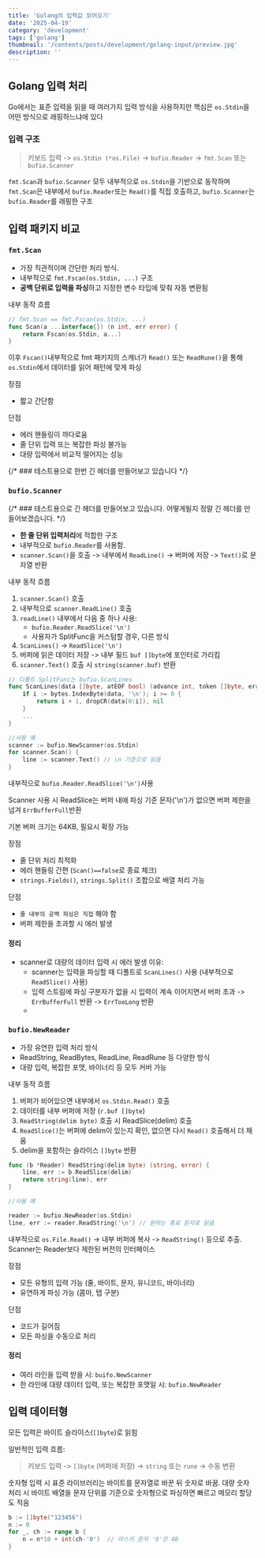 ```yaml
---
title: 'Golang의 입력값 읽어오기'
date: '2025-04-19'
category: 'development'
tags: ['golang']
thumbnail: '/contents/posts/development/golang-input/preview.jpg'
description: ''
---
```


## Golang 입력 처리

Go에서는 표준 입력을 읽을 때 여러가지 입력 방식을 사용하지만 핵심은 `os.Stdin`을 어떤 방식으로 래핑하느냐에 있다

### **입력 구조**

> 키보드 입력 -> `os.Stdin (*os.File)` -> `bufio.Reader` -> `fmt.Scan` 또는 `bufio.Scanner`

`fmt.Scan`과 `bufio.Scanner` 모두 내부적으로 `os.Stdin`을 기반으로 동작하며 `fmt.Scan`은 내부에서 `bufio.Reader`또는 `Read()`를 직접 호출하고, `bufio.Scanner`는 `bufio.Reader`를 래핑한 구조

## 입력 패키지 비교

### `fmt.Scan`

- 가장 직관적이며 간단한 처리 방식.
- 내부적으로 `fmt.Fscan(os.Stdin, ...)` 구조
- **공백 단위로 입력을 파싱**하고 지정한 변수 타입에 맞춰 자동 변환됨

내부 동작 흐름

```go showLineNumbers
// fmt.Scan == fmt.Fscan(os.Stdin, ...)
func Scan(a ...interface{}) (n int, err error) {
    return Fscan(os.Stdin, a...)
}
```

이후 `Fscan()`내부적으로 fmt 패키지의 스캐너가 `Read()` 또는 `ReadRune()`을 통해 `os.Stdin`에서 데이터를 읽어 패턴에 맞게 파싱

장점

- 짧고 간단함

단점

- 에러 핸들링이 까다로움
- 줄 단위 입력 또는 복잡한 파싱 불가능
- 대량 입력에서 비교적 떨어지는 성능

{/* ### 테스트용으로 한번 긴 헤더를 만들어보고 있습니다 */}

### `bufio.Scanner`

{/* ### 테스트용으로 긴 헤더를 만들어보고 있습니다. 어떻게될지 정말 긴 헤더를 만들어보겠습니다. */}

- **한 줄 단위 입력처리**에 적합한 구조
- 내부적으로 `bufio.Reader`를 사용함.
- `scanner.Scan()`을 호출 -> 내부에서 `ReadLine()` -> 버퍼에 저장 -> `Text()`로 문자열 반환

내부 동작 흐름

1. `scanner.Scan()` 호출
2. 내부적으로 `scanner.ReadLine()` 호출
3. `readLine()` 내부에서 다음 중 하나 사용:
   - `bufio.Reader.ReadSlice('\n')`
   - 사용자가 SplitFunc을 커스텀할 경우, 다른 방식
4. `ScanLines()` -> `ReadSlice('\n')`
5. 버퍼에 읽은 데이터 저장 -> 내부 필드 `buf []byte`에 포인터로 가리킴
6. `scanner.Text()` 호출 시 `string(scanner.buf)` 반환

```go showLineNumbers
// 디폴트 SplitFunc는 bufio.ScanLines
func ScanLines(data []byte, atEOF bool) (advance int, token []byte, err error) {
    if i := bytes.IndexByte(data, '\n'); i >= 0 {
        return i + 1, dropCR(data[0:i]), nil
    }
    ...
}

//사용 예
scanner := bufio.NewScanner(os.Stdin)
for scanner.Scan() {
    line := scanner.Text() // \n 기준으로 읽음
}
```

내부적으로 `bufio.Reader.ReadSlice('\n')`사용

Scanner 사용 시 ReadSlice는 버퍼 내애 파싱 기준 문자('\n')가 없으면 버퍼 제한을 넘겨 `ErrBufferFull`반환

기본 버퍼 크기는 64KB, 필요시 확장 가능

장점

- 줄 단위 처리 최적화
- 에러 핸들링 간편 (`Scan()==false`로 종료 체크)
- `strings.Fields()`, `strings.Split()` 조합으로 배열 처리 가능

단점

- `줄 내부의 공백 파싱은 직접` 해야 함
- 버퍼 제한을 초과할 시 에러 발생

#### 정리

- scanner로 대량의 데이터 입력 시 에러 발생 이유:
  - scanner는 입력을 파싱할 때 디폴트로 `ScanLines()` 사용 (내부적으로 `ReadSlice()` 사용)
  - 입력 스트림에 파싱 구분자가 없을 시 입력이 계속 이어지면서 버퍼 초과 -> `ErrBufferFull` 반환 -> `ErrTooLong` 반환
  -

### `bufio.NewReader`

- 가장 유연한 입력 처리 방식
- ReadString, ReadBytes, ReadLine, ReadRune 등 다양한 방식
- 대량 입력, 복잡한 포맷, 바이너리 등 모두 커버 가능

내부 동작 흐름

1. 버퍼가 비어있으면 내부에서 `os.Stdin.Read()` 호출
2. 데이터를 내부 버퍼에 저장 (`r.buf []byte`)
3. `ReadString(delim byte)` 호출 시 ReadSlice(delim) 호출
4. `ReadSlice()`는 버퍼에 delim이 있는지 확인, 없으면 다시 `Read()` 호출해서 더 채움
5. delim을 포함하는 슬라이스 `[]byte` 반환

```go showLineNumbers
func (b *Reader) ReadString(delim byte) (string, error) {
    line, err := b.ReadSlice(delim)
    return string(line), err
}

//사용 예

reader := bufio.NewReader(os.Stdin)
line, err := reader.ReadString('\n') // 원하는 종료 문자로 읽음
```

내부적으로 `os.File.Read()` -> 내부 버퍼에 복사 -> `ReadString()` 등으로 추출. Scanner는 Reader보다 제한된 버전의 인터페이스

장점

- 모든 유형의 입력 가능 (줄, 바이트, 문자, 유니코드, 바이너리)
- 유연하게 파싱 가능 (콤마, 탭 구분)

단점

- 코드가 길어짐
- 모든 파싱을 수동으로 처리

#### 정리

- 여러 라인을 입력 받을 시: `buifo.NewScanner`
- 한 라인에 대량 데이터 입력, 또는 복잡한 포맷일 시: `bufio.NewReader`

## 입력 데이터형

모든 입력은 바이트 슬라이스(`[]byte`)로 읽힘

일반적인 입력 흐름:

> 키보드 입력 -> `[]byte` (버퍼에 저장) -> `string` 또는 `rune` -> 수동 변환

숫자형 입력 시 표준 라이브러리는 바이트를 문자열로 바꾼 뒤 숫자로 바꿈. 대량 숫자 처리 시 바이트 배열을 문자 단위를 기준으로 숫자형으로 파싱하면 빠르고 메모리 할당도 적음

```go showLineNumbers title="parse"
b := []byte("123456")
n := 0
for _, ch := range b {
    n = n*10 + int(ch-'0')  // 아스키 문자 '0'은 48
}
```
